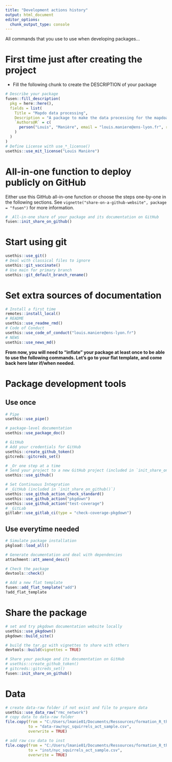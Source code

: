 ```yaml
---
title: "Development actions history"
output: html_document
editor_options: 
  chunk_output_type: console
---
```


All commands that you use to use when developing packages...

# First time just after creating the project

- Fill the following chunk to create the DESCRIPTION of your package

```r
# Describe your package
fusen::fill_description(
  pkg = here::here(),
  fields = list(
    Title = "Mapdo data processing",
    Description = "A package to make the data processing for the mapdoapp shiny application.",
    `Authors@R` = c(
      person("Louis", "Manière", email = "louis.maniere@ens-lyon.fr", role = c("aut", "cre"), comment = c(ORCID = "0000-0003-0426-2975"))
    )
  )
)
# Define License with use_*_license()
usethis::use_mit_license("Louis Manière")
```

# All-in-one function to deploy publicly on GitHub

Either use this GitHub all-in-one function or choose the steps one-by-one in the following sections.
See `vignette("share-on-a-github-website", package = "fusen")` for more information.

```r
# _All-in-one share of your package and its documentation on GitHub
fusen::init_share_on_github()
```


# Start using git

```r
usethis::use_git()
# Deal with classical files to ignore
usethis::git_vaccinate()
# Use main for primary branch
usethis::git_default_branch_rename()
```

# Set extra sources of documentation

```r
# Install a first time
remotes::install_local()
# README
usethis::use_readme_rmd()
# Code of Conduct
usethis::use_code_of_conduct("louis.maniere@ens-lyon.fr")
# NEWS
usethis::use_news_md()
```

**From now, you will need to "inflate" your package at least once to be able to use the following commands. Let's go to your flat template, and come back here later if/when needed.**


# Package development tools
## Use once

```r
# Pipe
usethis::use_pipe()

# package-level documentation
usethis::use_package_doc()

# GitHub
# Add your credentials for GitHub
usethis::create_github_token()
gitcreds::gitcreds_set()

# _Or one step at a time
# Send your project to a new GitHub project (included in `init_share_on_github()`)
usethis::use_github()

# Set Continuous Integration
# _GitHub (included in `init_share_on_github()`)
usethis::use_github_action_check_standard()
usethis::use_github_action("pkgdown")
usethis::use_github_action("test-coverage")
# _GitLab
gitlabr::use_gitlab_ci(type = "check-coverage-pkgdown")
```

## Use everytime needed

```r
# Simulate package installation
pkgload::load_all()

# Generate documentation and deal with dependencies
attachment::att_amend_desc()

# Check the package
devtools::check()

# Add a new flat template
fusen::add_flat_template("add")
?add_flat_template
```

# Share the package

```r
# set and try pkgdown documentation website locally
usethis::use_pkgdown()
pkgdown::build_site()

# build the tar.gz with vignettes to share with others
devtools::build(vignettes = TRUE)

# Share your package and its documentation on GitHub
# usethis::create_github_token()
# gitcreds::gitcreds_set()
fusen::init_share_on_github()
```

# Data

```r
# create data-raw folder if not exist and file to prepare data
usethis::use_data_raw("rmc_network")
# copy data to data-raw folder
file.copy(from = "C:/Users/lmanie01/Documents/Ressources/formation_R_thinkR/dossiers_rstudio/data/nyc_squirrels_act_sample.csv",
          to = "data-raw/nyc_squirrels_act_sample.csv",
          overwrite = TRUE)

# add raw csv data to inst
file.copy(from = "C:/Users/lmanie01/Documents/Ressources/formation_R_thinkR/dossiers_rstudio/data/nyc_squirrels_act_sample.csv",
          to = "inst/nyc_squirrels_act_sample.csv",
          overwrite = TRUE)
```

